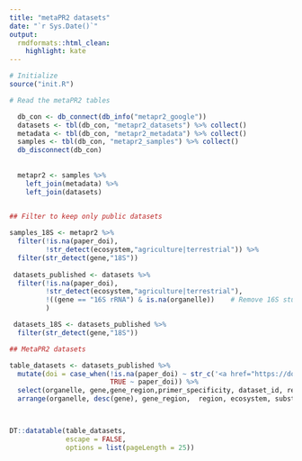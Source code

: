 ```yaml
---
title: "metaPR2 datasets"
date: "`r Sys.Date()`"
output:
  rmdformats::html_clean:
    highlight: kate
---
```





```r
# Initialize
source("init.R")
```

```r

# Read the metaPR2 tables

  db_con <- db_connect(db_info("metapr2_google"))
  datasets <- tbl(db_con, "metapr2_datasets") %>% collect()
  metadata <- tbl(db_con, "metapr2_metadata") %>% collect()
  samples <- tbl(db_con, "metapr2_samples") %>% collect()
  db_disconnect(db_con)
  
  
  metapr2 <- samples %>% 
    left_join(metadata) %>% 
    left_join(datasets)
  
```



```r

## Filter to keep only public datasets 

samples_18S <- metapr2 %>% 
  filter(!is.na(paper_doi),
         !str_detect(ecosystem,"agriculture|terrestrial")) %>% 
  filter(str_detect(gene,"18S"))
 
 datasets_published <- datasets %>% 
  filter(!is.na(paper_doi),
         !str_detect(ecosystem,"agriculture|terrestrial"),
         !((gene == "16S rRNA") & is.na(organelle))    # Remove 16S studies not targetting plastid
         )

 datasets_18S <- datasets_published %>% 
  filter(str_detect(gene,"18S"))
```


```r

## MetaPR2 datasets

table_datasets <- datasets_published %>% 
  mutate(doi = case_when(!is.na(paper_doi) ~ str_c('<a href="https://doi.org/', paper_doi,'">', paper_doi, '</a>'),
                         TRUE ~ paper_doi)) %>% 
  select(organelle, gene,gene_region,primer_specificity, dataset_id, region, ecosystem, substrate_type, bioproject_accession, doi) %>% 
  arrange(organelle, desc(gene), gene_region,  region, ecosystem, substrate_type) 



DT::datatable(table_datasets,
              escape = FALSE,
              options = list(pageLength = 25))

```


